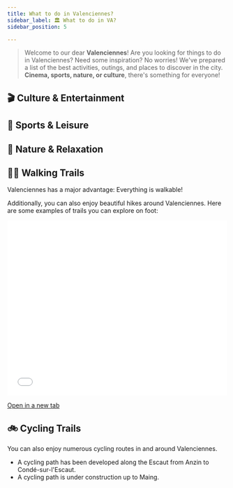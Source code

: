 ```yaml
---
title: What to do in Valenciennes?
sidebar_label: 🏛️ What to do in VA?
sidebar_position: 5

---
```


> Welcome to our dear **Valenciennes**! Are you looking for things to do in Valenciennes? Need some inspiration? No worries! We've prepared a list of the best activities, outings, and places to discover in the city. **Cinema, sports, nature, or culture**, there's something for everyone!


## 🎬 Culture & Entertainment


<PlaceCard
    place_name="Cinéma Pathé Valenciennes"
    place_city="Valenciennes"
    place_description="The cinema is located right in front of the Vosges tram stop. Student tickets start at €10.50 or €5 if booked through the UPHF Ticket Office!"
    place_photo_link="/img/valenciennes/lieux/pathe_valenciennes.webp"
    place_website_link="https://www.pathe.fr/cinemas/cinema-pathe-valenciennes/"
    place_maps_link="https://maps.app.goo.gl/AKpo6x4QnwQzTa5a8"
    place_price_range="5-11 €"
/>

<PlaceCard
        place_name="Musée des Beaux-Arts"
        place_city="Valenciennes"
        place_description="Collections and temporary exhibitions"
        place_photo_link="/img/valenciennes/lieux/musee.webp"
        place_website_link="https://musee.valenciennes.fr/"
        place_maps_link="https://maps.app.goo.gl/Xv5AeqZgkYE1pR5Z9"
        place_price_range="Closed for renovation"
/>

<PlaceCard
        place_name="Le Phénix - Scène Nationale"
        place_city="Valenciennes"
        place_description="Theater, dance, music, opera, and live performances."
        place_photo_link="/img/valenciennes/lieux/phenix.webp"
        place_website_link="https://www.lephenix.fr/"
        place_maps_link="https://maps.app.goo.gl/ESkCat2DJy56dfV48"
        place_price_range="8 € and up"
/>



## 🏒 Sports & Leisure
<PlaceCard
    place_name="Patinoire Valigloo"
    place_city="Marly"
    place_description="Free skating, hockey, skating lessons... Student rate: €4.90 (without skates), €8.30 (with skates) - €4 (including skates) through the UPHF Ticket Office."
    place_photo_link="/img/valenciennes/lieux/patinoire-valigloo.webp"
    place_website_link="https://www.patinoire-valigloo.fr/"
    place_maps_link="https://maps.app.goo.gl/Bkh37DxVRLaJmSMP8"
    place_price_range="4-8.30 €"
/>

<PlaceCard
    place_name="Stade du Hainaut - VAFC"
    place_address="Avenue des Sports"
    place_city="59300 Valenciennes"
    place_description="25,000-seat stadium, home of Valenciennes FC (N1). Discounted tickets for some matches with the BDE."
    place_photo_link="/img/valenciennes/lieux/stade-du-hainaut.webp"
    place_website_link="https://www.va-fc.com/"
    place_maps_link="https://maps.app.goo.gl/epWmRiDoNutTfANz9"
    place_price_range="8 € and up"
/>

<PlaceCard
        place_name="Centre Aquatique Nungesser"
        place_city="Valenciennes"
        place_description="Pools, slides, wellness area, and aquatic activities. Student rates available with UPHF."
        place_photo_link="/img/valenciennes/lieux/piscine-nungesser.webp"
        place_website_link="https://centreaquatiquenungesser.fr/"
        place_maps_link="https://maps.app.goo.gl/tVXefPzW8pJhpoWeA"
        place_price_range="5-15 €"
/>

## 🌳 Nature & Relaxation

<PlaceCard
    place_name="Étang du Vignoble"
    place_city="Valenciennes"
    place_description="40 hectares of green spaces and water bodies. Activities: jogging, picnicking, pedal boating, fishing. Free access all year round. 3 trails from 1 to 5 km. Daily fishing permits available on-site."
    place_photo_link="/img/valenciennes/lieux/etang-du-vignoble.webp"
    place_maps_link="https://maps.app.goo.gl/1hbWiPK6fXdC8Jpt6"
/>

<PlaceCard
    place_name="Parc de la Rhônelle"
    place_city="Valenciennes"
    place_description="12 hectares, remnants of ramparts, contemporary sculptures, French gardens, playgrounds, and sports fields. Attractions: nearby Museum of Fine Arts, outdoor sculptures, French gardens, playgrounds, and sports fields."
    place_photo_link="/img/valenciennes/lieux/parc-de-la-rhonelle.webp"
    place_maps_link="https://maps.app.goo.gl/YC6FzXvkg3wEY8T79"
/>

<PlaceCard
    place_name="Parc de la Citadelle"
    place_city="Valenciennes"
    place_description="Former 17th-century citadel. Historical walk, sports, relaxation. Sports facilities: football and basketball fields, running track, outdoor fitness areas, skate park."
    place_photo_link="/img/valenciennes/lieux/parc-citadelle-valenciennes.webp"
    place_maps_link="https://maps.app.goo.gl/Ab1Mba76DY48LwZ49"
/>



## 🚶‍➡️ Walking Trails

Valenciennes has a major advantage: Everything is walkable!

Additionally, you can also enjoy beautiful hikes around Valenciennes. Here are some examples of trails you can explore on foot:

<iframe width="100%" height="400px" frameborder="0" allowfullscreen allow="geolocation" src="//umap.openstreetmap.fr/en/map/sentiers-de-randonnees_1245716?scaleControl=false&miniMap=false&scrollWheelZoom=false&zoomControl=true&editMode=disabled&moreControl=false&searchControl=null&tilelayersControl=null&embedControl=null&datalayersControl=true&onLoadPanel=none&captionBar=false&captionMenus=true&fullscreenControl=false"></iframe><p><a href="//umap.openstreetmap.fr/en/map/sentiers-de-randonnees_1245716?scaleControl=false&miniMap=false&scrollWheelZoom=true&zoomControl=true&editMode=disabled&moreControl=false&searchControl=null&tilelayersControl=null&embedControl=null&datalayersControl=true&onLoadPanel=none&captionBar=false&captionMenus=true&fullscreenControl=false">Open in a new tab</a></p>


## 🚲 Cycling Trails

You can also enjoy numerous cycling routes in and around Valenciennes.

- A cycling path has been developed along the Escaut from Anzin to Condé-sur-l'Escaut.
- A cycling path is under construction up to Maing.